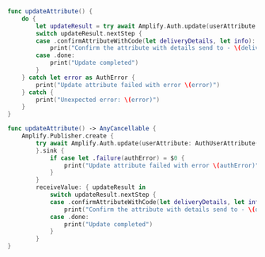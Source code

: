 <BlockSwitcher>

<Block name="Async/Await">

```swift
func updateAttribute() {
    do {
        let updateResult = try await Amplify.Auth.update(userAttribute: AuthUserAttribute(.phoneNumber, value: "+2223334444"))
        switch updateResult.nextStep {
        case .confirmAttributeWithCode(let deliveryDetails, let info):
            print("Confirm the attribute with details send to - \(deliveryDetails) \(info)")
        case .done:
            print("Update completed")
        }
    } catch let error as AuthError {
        print("Update attribute failed with error \(error)")
    } catch {
        print("Unexpected error: \(error)")
    }
}
```

</Block>

<Block name="Combine">

```swift
func updateAttribute() -> AnyCancellable {
    Amplify.Publisher.create {
        try await Amplify.Auth.update(userAttribute: AuthUserAttribute(.phoneNumber, value: "+2223334444"))
        }.sink {
            if case let .failure(authError) = $0 {
                print("Update attribute failed with error \(authError)")
            }
        }
        receiveValue: { updateResult in
            switch updateResult.nextStep {
            case .confirmAttributeWithCode(let deliveryDetails, let info):
                print("Confirm the attribute with details send to - \(deliveryDetails) \(info)")
            case .done:
                print("Update completed")
            }
        }
}
```

</Block>

</BlockSwitcher>
